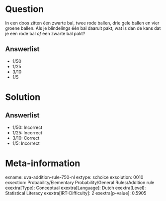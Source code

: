 Question
========

In een doos zitten één zwarte bal, twee rode ballen, drie gele ballen en
vier groene ballen. Als je blindelings één bal daaruit pakt, wat is dan
de kans dat je een rode bal *of* een zwarte bal pakt?

Answerlist
----------

* 1/50
* 1/25
* 3/10
* 1/5

Solution
========

Answerlist
----------

* 1/50: Incorrect
* 1/25: Incorrect
* 3/10: Correct
* 1/5: Incorrect

Meta-information
================
exname: uva-addition-rule-750-nl
extype: schoice
exsolution: 0010
exsection: Probability/Elementary Probability/General Rules/Addition rule
exextra[Type]: Conceptual
exextra[Language]: Dutch
exextra[Level]: Statistical Literacy
exextra[IRT-Difficulty]: 2
exextra[p-value]: 0.5905
